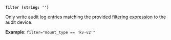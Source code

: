 <a id="audit-filter" /><br />

**`filter (string: '')`** <EnterpriseAlert inline="true" />

Only write audit log entries matching the provided
[filtering expression](/vault/docs/enterprise/audit/filtering) to the audit
device.

**Example**: `filter="mount_type == 'kv-v2'"`

<br />